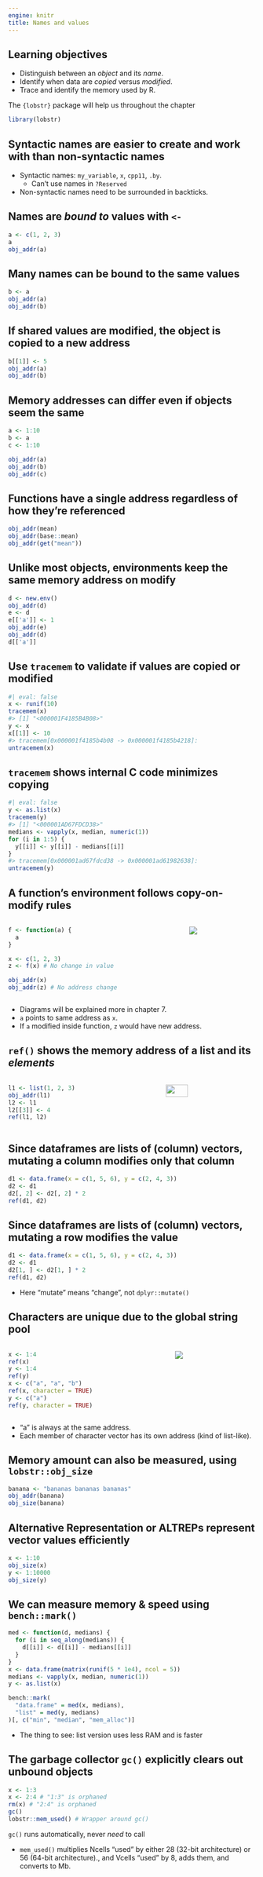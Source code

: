 ```yaml
---
engine: knitr
title: Names and values
---
```


## Learning objectives

- Distinguish between an *object* and its *name*.
- Identify when data are *copied* versus *modified*.
- Trace and identify the memory used by R.

The `{lobstr}` package will help us throughout the chapter

```r
library(lobstr)
```


## Syntactic names are easier to create and work with than non-syntactic names


- Syntactic names: `my_variable`, `x`, `cpp11`, `.by`.
  - Can't use names in `?Reserved`

- Non-syntactic names need to be surrounded in backticks. 

## Names are *bound to* values with `<-`

```r
a <- c(1, 2, 3)
a
obj_addr(a)
```

## Many names can be bound to the same values

```r
b <- a
obj_addr(a)
obj_addr(b)
```

## If shared values are modified, the object is copied to a new address

```r
b[[1]] <- 5
obj_addr(a)
obj_addr(b)
```

## Memory addresses can differ even if objects seem the same

```r
a <- 1:10
b <- a
c <- 1:10

obj_addr(a)
obj_addr(b)
obj_addr(c)
```

## Functions have a single address regardless of how they're referenced

```r
obj_addr(mean)
obj_addr(base::mean)
obj_addr(get("mean"))
```

## Unlike most objects, environments keep the same memory address on modify

```r
d <- new.env()
obj_addr(d)
e <- d
e[['a']] <- 1
obj_addr(e)
obj_addr(d)
d[['a']]
```

## Use `tracemem` to validate if values are copied or modified

```r
#| eval: false
x <- runif(10)
tracemem(x)
#> [1] "<000001F4185B4B08>"
y <- x
x[[1]] <- 10
#> tracemem[0x000001f4185b4b08 -> 0x000001f4185b4218]:
untracemem(x)
```

## `tracemem` shows internal C code minimizes copying

```r
#| eval: false
y <- as.list(x)
tracemem(y)
#> [1] "<000001AD67FDCD38>"
medians <- vapply(x, median, numeric(1))
for (i in 1:5) {
  y[[i]] <- y[[i]] - medians[[i]]
}
#> tracemem[0x000001ad67fdcd38 -> 0x000001ad61982638]:
untracemem(y)
```

## A function's environment follows copy-on-modify rules

:::: {.columns}

::: {.column}
```r
f <- function(a) {
  a
}

x <- c(1, 2, 3)
z <- f(x) # No change in value

obj_addr(x)
obj_addr(z) # No address change 
```
:::

::: {.column}
![](images/02-trace.png)
:::

::::

::: notes
- Diagrams will be explained more in chapter 7.
- `a` points to same address as `x`.
- If `a` modified inside function, `z` would have new address.
:::


## `ref()` shows the memory address of a list and its *elements*

:::: {.columns}

::: {.column}
```r
l1 <- list(1, 2, 3)
obj_addr(l1)
l2 <- l1
l2[[3]] <- 4
ref(l1, l2)
```
:::

::: {.column}
![](images/02-l-modify-2.png){width=50%}
:::

::::

## Since dataframes are lists of (column) vectors, mutating a column modifies only that column

```r
d1 <- data.frame(x = c(1, 5, 6), y = c(2, 4, 3))
d2 <- d1
d2[, 2] <- d2[, 2] * 2
ref(d1, d2)
```

## Since dataframes are lists of (column) vectors, mutating a row modifies the value

```r
d1 <- data.frame(x = c(1, 5, 6), y = c(2, 4, 3))
d2 <- d1
d2[1, ] <- d2[1, ] * 2
ref(d1, d2)
```

::: notes
- Here "mutate" means "change", not `dplyr::mutate()`
:::

## Characters are unique due to the global string pool

:::: {.columns}

::: {.column}
```r
x <- 1:4
ref(x)
y <- 1:4
ref(y)
x <- c("a", "a", "b")
ref(x, character = TRUE)
y <- c("a")
ref(y, character = TRUE)
```
:::

::: {.column}
![](images/02-character-2.png)
:::

::::

::: notes
- "a" is always at the same address.
- Each member of character vector has its own address (kind of list-like).
:::

## Memory amount can also be measured, using `lobstr::obj_size`

```r
banana <- "bananas bananas bananas"
obj_addr(banana)
obj_size(banana)
```

## Alternative Representation or ALTREPs represent vector values efficiently

```r
x <- 1:10
obj_size(x)
y <- 1:10000
obj_size(y)
```

## We can measure memory & speed using `bench::mark()`

```r
med <- function(d, medians) {
  for (i in seq_along(medians)) {
    d[[i]] <- d[[i]] - medians[[i]]
  }
}
x <- data.frame(matrix(runif(5 * 1e4), ncol = 5))
medians <- vapply(x, median, numeric(1))
y <- as.list(x)

bench::mark(
  "data.frame" = med(x, medians),
  "list" = med(y, medians)
)[, c("min", "median", "mem_alloc")]
```

::: notes
- The thing to see: list version uses less RAM and is faster
:::

## The garbage collector `gc()` explicitly clears out unbound objects

```r
x <- 1:3
x <- 2:4 # "1:3" is orphaned
rm(x) # "2:4" is orphaned
gc()
lobstr::mem_used() # Wrapper around gc()
```

::: aside
`gc()` runs automatically, never *need* to call
:::

::: notes
- `mem_used()` multiplies Ncells "used" by either 28 (32-bit architecture) or 56 (64-bit architecture)., and Vcells "used" by 8, adds them, and converts to Mb.
:::